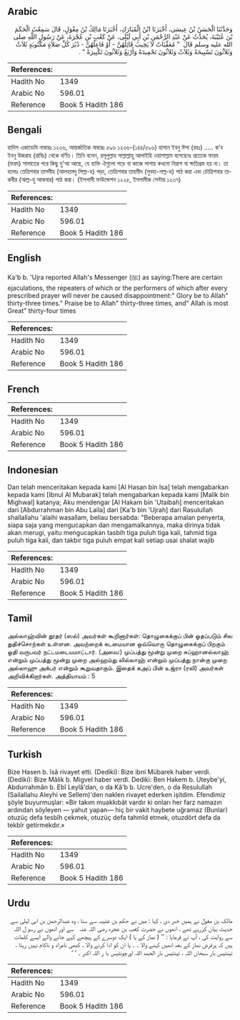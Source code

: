 ## Arabic


<div dir="rtl" lang="ar" style={{fontSize:'larger',backgroundColor:'#f8f9fa',padding:20}}>
وَحَدَّثَنَا الْحَسَنُ بْنُ عِيسَى، أَخْبَرَنَا ابْنُ الْمُبَارَكِ، أَخْبَرَنَا مَالِكُ بْنُ مِغْوَلٍ، قَالَ سَمِعْتُ الْحَكَمَ بْنَ عُتَيْبَةَ، يُحَدِّثُ عَنْ عَبْدِ الرَّحْمَنِ بْنِ أَبِي لَيْلَى، عَنْ كَعْبِ بْنِ عُجْرَةَ، عَنْ رَسُولِ اللَّهِ صلى الله عليه وسلم قَالَ ‏ "‏ مُعَقِّبَاتٌ لاَ يَخِيبُ قَائِلُهُنَّ - أَوْ فَاعِلُهُنَّ - دُبُرَ كُلِّ صَلاَةٍ مَكْتُوبَةٍ ثَلاَثٌ وَثَلاَثُونَ تَسْبِيحَةً وَثَلاَثٌ وَثَلاَثُونَ تَحْمِيدَةً وَأَرْبَعٌ وَثَلاَثُونَ تَكْبِيرَةً ‏"‏ ‏.‏
</div>
<div style={{backgroundColor:'#f8f9fa',padding:20, marginBottom: 10}}><table> <thead> <tr> <th>References:</th> <th></th> </tr> </thead> <tbody><tr><td>Hadith No</td><td>1349</td></tr><tr><td>Arabic No</td><td>596.01</td></tr><tr><td>Reference</td><td>Book 5 Hadith 186</td></tr></tbody></table></div>

## Bengali


<div dir="ltr" lang="bn" style={{fontSize:'larger',backgroundColor:'#f8f9fa',padding:20}}>
হাদিস একাডেমি নাম্বারঃ ১২৩৬, আন্তর্জাতিক নাম্বারঃ ৫৯৬ ১২৩৬-(১৪৪/৫৯৬) হাসান ইবনু ঈসা (রহঃ) ..... ক’ব ইবনু উজরাহ (রাযিঃ) থেকে বর্ণিত। তিনি বলেন, রসূলুল্লাহ সাল্লাল্লাহু আলাইহি ওয়াসাল্লাম বলেছেনঃ প্রত্যেক ফারয (ফরয) সালাতের পরে কিছু দু'আ আছে, যে ব্যক্তি ঐগুলো পড়ে বা কাজে লাগায় কখনো নিরাশ বা ক্ষতিগ্রস্ত হয় না। তা হলোঃ তেত্রিশবার তাসবীহ (আলহামদু লিল্লা-হ) পড়া, তেত্রিশবার তাহমীদ (সুবহা-নাল্ল-হ) পাঠ করা এবং চৌত্রিশবার তাকবীর (আল্ল-হু আকবার) পাঠ করা। (ইসলামী ফাউন্ডেশন ১২২৫, ইসলামীক সেন্টার ১২৩৭)
</div>
<div style={{backgroundColor:'#f8f9fa',padding:20, marginBottom: 10}}><table> <thead> <tr> <th>References:</th> <th></th> </tr> </thead> <tbody><tr><td>Hadith No</td><td>1349</td></tr><tr><td>Arabic No</td><td>596.01</td></tr><tr><td>Reference</td><td>Book 5 Hadith 186</td></tr></tbody></table></div>

## English


<div dir="ltr" lang="en" style={{fontSize:'larger',backgroundColor:'#f8f9fa',padding:20}}>
Ka'b b. 'Ujra reported Allah's Messenger (ﷺ) as saying:There are certain ejaculations, the repeaters of which or the performers of which after every prescribed prayer will never be caused disappointment:" Glory be to Allah" thirty-three times." Praise be to Allah" thirty-three times, and" Allah is most Great" thirty-four times
</div>
<div style={{backgroundColor:'#f8f9fa',padding:20, marginBottom: 10}}><table> <thead> <tr> <th>References:</th> <th></th> </tr> </thead> <tbody><tr><td>Hadith No</td><td>1349</td></tr><tr><td>Arabic No</td><td>596.01</td></tr><tr><td>Reference</td><td>Book 5 Hadith 186</td></tr></tbody></table></div>

## French


<div dir="ltr" lang="fr" style={{fontSize:'larger',backgroundColor:'#f8f9fa',padding:20}}>

</div>
<div style={{backgroundColor:'#f8f9fa',padding:20, marginBottom: 10}}><table> <thead> <tr> <th>References:</th> <th></th> </tr> </thead> <tbody><tr><td>Hadith No</td><td>1349</td></tr><tr><td>Arabic No</td><td>596.01</td></tr><tr><td>Reference</td><td>Book 5 Hadith 186</td></tr></tbody></table></div>

## Indonesian


<div dir="ltr" lang="id" style={{fontSize:'larger',backgroundColor:'#f8f9fa',padding:20}}>
Dan telah menceritakan kepada kami [Al Hasan bin Isa] telah mengabarkan kepada kami [Ibnul Al Mubarak] telah mengabarkan kepada kami [Malik bin Mighwal] katanya; Aku mendengar [Al Hakam bin 'Utaibah] menceritakan dari [Abdurrahman bin Abu Laila] dari [Ka'b bin 'Ujrah] dari Rasulullah shallallahu 'alaihi wasallam, beliau bersabda: "Beberapa amalan penyerta, siapa saja yang mengucapkan dan mengamalkannya, maka dirinya tidak akan merugi, yaitu mengucapkan tasbih tiga puluh tiga kali, tahmid tiga puluh tiga kali, dan takbir tiga puluh empat kali setiap usai shalat wajib
</div>
<div style={{backgroundColor:'#f8f9fa',padding:20, marginBottom: 10}}><table> <thead> <tr> <th>References:</th> <th></th> </tr> </thead> <tbody><tr><td>Hadith No</td><td>1349</td></tr><tr><td>Arabic No</td><td>596.01</td></tr><tr><td>Reference</td><td>Book 5 Hadith 186</td></tr></tbody></table></div>

## Tamil


<div dir="ltr" lang="ta" style={{fontSize:'larger',backgroundColor:'#f8f9fa',padding:20}}>
அல்லாஹ்வின் தூதர் (ஸல்) அவர்கள் கூறினார்கள்: தொழுகைக்குப் பின் ஓதப்படும் சில துதிச்சொற்கள் உள்ளன. அவற்றைக் கடமையான ஒவ்வொரு தொழுகைக்குப் பிறகும் ஓதி வருபவர் நட்டமடையமாட்டார். (அவை:) முப்பத்து மூன்று முறை சுப்ஹானல்லாஹ் என்றும் முப்பத்து மூன்று முறை அல்ஹம்து லில்லாஹ் என்றும் முப்பத்து நான்கு முறை அல்லாஹு அக்பர் என்றும் கூறுவதாகும். இதைக் கஅப் பின் உஜ்ரா (ரலி) அவர்கள் அறிவிக்கிறார்கள். அத்தியாயம் : 5
</div>
<div style={{backgroundColor:'#f8f9fa',padding:20, marginBottom: 10}}><table> <thead> <tr> <th>References:</th> <th></th> </tr> </thead> <tbody><tr><td>Hadith No</td><td>1349</td></tr><tr><td>Arabic No</td><td>596.01</td></tr><tr><td>Reference</td><td>Book 5 Hadith 186</td></tr></tbody></table></div>

## Turkish


<div dir="ltr" lang="tr" style={{fontSize:'larger',backgroundColor:'#f8f9fa',padding:20}}>
Bize Hasen b. îsâ rivayet etti. (Dediki): Bize ibni Mübarek haber verdi. (Dediki): Bize Mâlik b. Migvel haber verdi. Dediki: Ben Hakem b. Uteybe'yi, Abdurrahmân b. Ebî Leylâ'dan, o da Kâ'b b. Ucre'den, o da Resulullah (Sailallahu Aleyhi ve Sellem)'den naklen rivayet ederken işitdim. Efendimiz şöyle buyurmuşlar: «Bir takım muakkıbât vardır ki onları her farz namazın ardından söyleyen — yahut yapan— hiç bir vakit haybete uğramaz (Bunlar) otuzüç defa tesbîh çekmek, otuzüç defa tahmîd etmek, otuzdört defa da tekbîr getirmekdır.»
</div>
<div style={{backgroundColor:'#f8f9fa',padding:20, marginBottom: 10}}><table> <thead> <tr> <th>References:</th> <th></th> </tr> </thead> <tbody><tr><td>Hadith No</td><td>1349</td></tr><tr><td>Arabic No</td><td>596.01</td></tr><tr><td>Reference</td><td>Book 5 Hadith 186</td></tr></tbody></table></div>

## Urdu


<div dir="rtl" lang="ur" style={{fontSize:'larger',backgroundColor:'#f8f9fa',padding:20}}>
مالک بن مغول نے ہمیں خبر دی ، کہا : میں نے حکم بن عتیبہ سے سنا ، وہ عبدالرحمن بن ابی لیلیٰ سے حدیث بیان کررہے تھے ، انھوں نے حضرت کعب بن عجرہ ‌رضی ‌اللہ ‌عنہ ‌ ‌ سے اور انھوں نے رسو ل اللہ سے روایت کی ، آپ نے فرمایا : ’’ ( نماز کے یا ) ایک دوسرے کے پیچھے کہے جانے والے ایسے کلمات ہیں کہ ہرفرض نماز کے بعد انھیں کہنے والا ۔ ۔ یا ان کو ادا کرنے والا ۔ کبھی نامراد و ناکام نہیں رہتا ، تینتیس بار سبحان اللہ ، تینتیس بار الحمد اللہ اورچونتیس با ر اللہ اکبر ۔ ‘ ‘
</div>
<div style={{backgroundColor:'#f8f9fa',padding:20, marginBottom: 10}}><table> <thead> <tr> <th>References:</th> <th></th> </tr> </thead> <tbody><tr><td>Hadith No</td><td>1349</td></tr><tr><td>Arabic No</td><td>596.01</td></tr><tr><td>Reference</td><td>Book 5 Hadith 186</td></tr></tbody></table></div>
